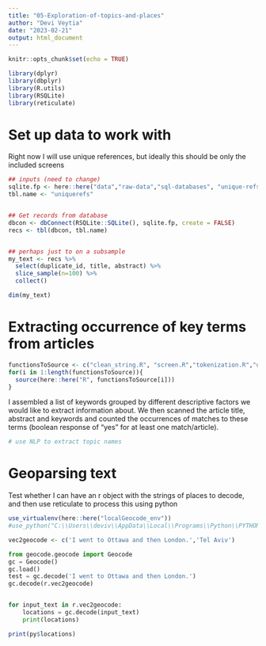 ```yaml
---
title: "05-Exploration-of-topics-and-places"
author: "Devi Veytia"
date: "2023-02-21"
output: html_document
---
```


```r
knitr::opts_chunk$set(echo = TRUE)
```



```r
library(dplyr)
library(dbplyr)
library(R.utils)
library(RSQLite)
library(reticulate)

```


# Set up data to work with

Right now I will use unique references, but ideally this should be only the included screens
```r
## inputs (need to change)
sqlite.fp <- here::here("data","raw-data","sql-databases", "unique-refs_v2.sqlite")
tbl.name <- "uniquerefs"


## Get records from database
dbcon <- dbConnect(RSQLite::SQLite(), sqlite.fp, create = FALSE)
recs <- tbl(dbcon, tbl.name)


## perhaps just to on a subsample
my_text <- recs %>%
  select(duplicate_id, title, abstract) %>%
  slice_sample(n=100) %>%
  collect()

dim(my_text)
```


# Extracting occurrence of key terms from articles

```r
functionsToSource <- c("clean_string.R", "screen.R","tokenization.R","utils.R")
for(i in 1:length(functionsToSource)){
  source(here::here("R", functionsToSource[i]))
}

```

I assembled a list of keywords grouped by different descriptive factors we would like to extract information about. We then scanned the article title, abstract and keywords and counted the occurrences of matches to these terms (boolean response of "yes" for at least one match/article).

```r


# use NLP to extract topic names


```



# Geoparsing text

Test whether I can have an r object with the strings of places to decode, and then use reticulate to process this using python

```r
use_virtualenv(here::here("localGeocode_env"))
#use_python("C:\\Users\\deviv\\AppData\\Local\\Programs\\Python\\PYTHON~1\\python.exe")
```

```r
vec2geocode <- c('I went to Ottawa and then London.','Tel Aviv')
```

```python
from geocode.geocode import Geocode
gc = Geocode()
gc.load()
test = gc.decode('I went to Ottawa and then London.')
gc.decode(r.vec2geocode)


for input_text in r.vec2geocode:
    locations = gc.decode(input_text)
    print(locations)


```

```r
print(py$locations)
```

